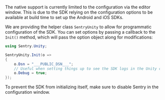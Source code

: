 <Alert level="warning" title="Note">

The native support is currently limited to the configuration via the editor window. This is due to the SDK relying on the configuration options to be available at build time to set up the Android and iOS SDKs.
  
</Alert>

We are providing the helper class `SentryUnity` to allow for programmatic configuration of the SDK. You can set options by passing a callback to the `Init()` method, which will pass the option object along for modifications:

```csharp
using Sentry.Unity;

SentryUnity.Init(o =>
{
    o.Dsn = "___PUBLIC_DSN___";
    // Useful when setting things up to see the SDK logs in the Unity console.
    o.Debug = true;
});
```
<Note>

To prevent the SDK from initializing itself, make sure to disable Sentry in the configuration window.

</Note>
